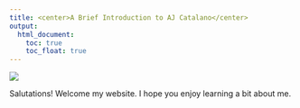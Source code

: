 ```yaml
---
title: <center>A Brief Introduction to AJ Catalano</center>
output:
  html_document:
    toc: true
    toc_float: true
---
```


![](images/cirque.jpeg)

Salutations! Welcome my website. I hope you enjoy learning a bit about me.